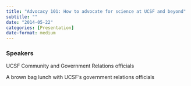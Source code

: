 ```yaml
---
title: "Advocacy 101: How to advocate for science at UCSF and beyond"
subtitle: ""
date: "2014-05-22"
categories: [Presentation]
date-format: medium 
---
```


### Speakers  
UCSF Community and Government Relations officials

A brown bag lunch with UCSF’s government relations officials

